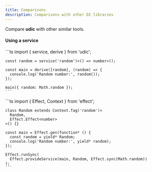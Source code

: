 ```yaml
---
title: Comparisons
description: Comparisons with other DI libraries
---
```



Compare **udic** with other similar tools.

#### Using a service
<Tabs syncKey="libDI">
  <TabItem label="udic">
    ```ts
    import { service, derive } from 'udic';

    const random = service('random')<() => number>();

    const main = derive([random], (random) => {
      console.log('Random number:', random());
    });

    main({ random: Math.random });
    ```
  </TabItem>
  <TabItem label="effect">
    ```ts
    import { Effect, Context } from 'effect';

    class Random extends Context.Tag('random')<
      Random,
      Effect.Effect<number>
    >() {}

    const main = Effect.gen(function* () {
      const random = yield* Random;
      console.log('Random number:', yield* random);
    });

    Effect.runSync(
      Effect.provideService(main, Random, Effect.sync(Math.random))
    );
    ```
  </TabItem>
</Tabs>
